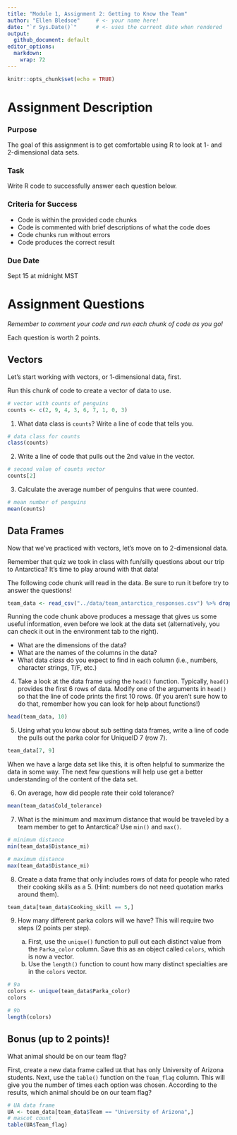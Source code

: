 ```yaml
---
title: "Module 1, Assignment 2: Getting to Know the Team"
author: "Ellen Bledsoe"     # <- your name here!
date: "`r Sys.Date()`"      # <- uses the current date when rendered
output: 
  github_document: default
editor_options: 
  markdown: 
    wrap: 72
---
```


```r
knitr::opts_chunk$set(echo = TRUE)
```

# Assignment Description

### Purpose

The goal of this assignment is to get comfortable using R to look at 1-
and 2-dimensional data sets.

### Task

Write R code to successfully answer each question below.

### Criteria for Success

-   Code is within the provided code chunks
-   Code is commented with brief descriptions of what the code does
-   Code chunks run without errors
-   Code produces the correct result

### Due Date

Sept 15 at midnight MST

# Assignment Questions

*Remember to comment your code and run each chunk of code as you go!*

Each question is worth 2 points.

## Vectors

Let's start working with vectors, or 1-dimensional data, first.

Run this chunk of code to create a vector of data to use.

```r
# vector with counts of penguins
counts <- c(2, 9, 4, 3, 6, 7, 1, 0, 3)
```

1.  What data class is `counts`? Write a line of code that tells you.

```r
# data class for counts
class(counts)
```

2.  Write a line of code that pulls out the 2nd value in the vector.

```r
# second value of counts vector
counts[2]
```

3.  Calculate the average number of penguins that were counted.

```r
# mean number of penguins
mean(counts)
```

## Data Frames

Now that we've practiced with vectors, let's move on to 2-dimensional
data.

Remember that quiz we took in class with fun/silly questions about our
trip to Antarctica? It's time to play around with that data!

The following code chunk will read in the data. Be sure to run it before
try to answer the questions!

```r
team_data <- read_csv("../data/team_antarctica_responses.csv") %>% drop_na()
```

Running the code chunk above produces a message that gives us some
useful information, even before we look at the data set (alternatively,
you can check it out in the environment tab to the right).

-   What are the dimensions of the data?
-   What are the names of the columns in the data?
-   What data *class* do you expect to find in each column (i.e.,
    numbers, character strings, T/F, etc.)

4.  Take a look at the data frame using the `head()` function.
    Typically, `head()` provides the first 6 rows of data. Modify one of
    the arguments in `head()` so that the line of code prints the first
    10 rows. (If you aren't sure how to do that, remember how you can
    look for help about functions!)

```r
head(team_data, 10)
```

5.  Using what you know about sub setting data frames, write a line of
    code the pulls out the parka color for UniqueID 7 (row 7).

```r
team_data[7, 9]
```

When we have a large data set like this, it is often helpful to
summarize the data in some way. The next few questions will help use get
a better understanding of the content of the data set.

6.  On average, how did people rate their cold tolerance?

```r
mean(team_data$Cold_tolerance)
```

7.  What is the minimum and maximum distance that would be traveled by a
    team member to get to Antarctica? Use `min()` and `max()`.

```r
# minimum distance
min(team_data$Distance_mi)

# maximum distance
max(team_data$Distance_mi)
```

8.  Create a data frame that only includes rows of data for people who
    rated their cooking skills as a 5. (Hint: numbers do not need
    quotation marks around them).

```r
team_data[team_data$Cooking_skill == 5,]
```

9.  How many different parka colors will we have? This will require two
    steps (2 points per step).

    a.  First, use the `unique()` function to pull out each distinct
        value from the `Parka_color` column. Save this as an object
        called `colors`, which is now a vector.
    b.  Use the `length()` function to count how many distinct
        specialties are in the `colors` vector.

```r
# 9a
colors <- unique(team_data$Parka_color)
colors

# 9b
length(colors)
```

## Bonus (up to 2 points)!

What animal should be on our team flag?

First, create a new data frame called `UA` that has only University of
Arizona students. Next, use the `table()` function on the `Team_flag`
column. This will give you the number of times each option was chosen.
According to the results, which animal should be on our team flag?

```r
# UA data frame
UA <- team_data[team_data$Team == "University of Arizona",]
# mascot count
table(UA$Team_flag)
```

